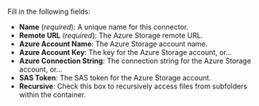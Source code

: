 Fill in the following fields:

- **Name** (_required_): A unique name for this connector.
- **Remote URL** (_required_): The Azure Storage remote URL.
- **Azure Account Name**: The Azure Storage account name.
- **Azure Account Key**: The key for the Azure Storage account, or...
- **Azure Connection String**: The connection string for the Azure Storage account, or...
- **SAS Token**: The SAS token for the Azure Storage account.
- **Recursive**: Check this box to recursively access files from subfolders within the container.